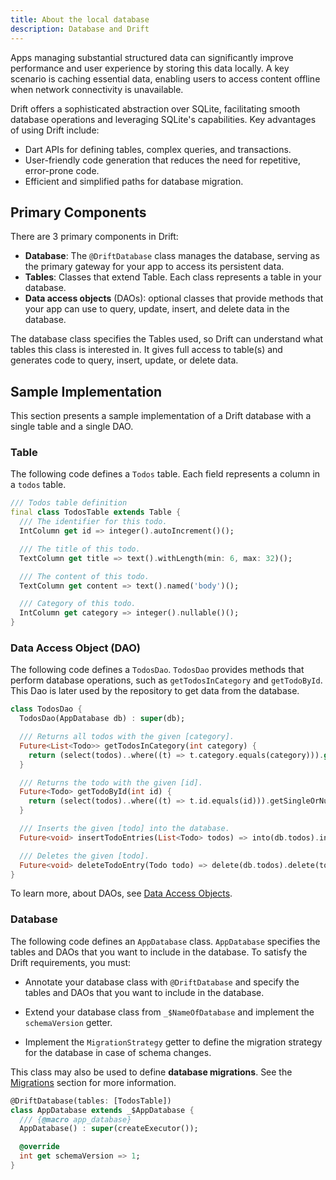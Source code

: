 ```yaml
---
title: About the local database
description: Database and Drift
---
```


Apps managing substantial structured data can significantly improve
performance and user experience by storing this data locally. A key scenario is
caching essential data, enabling users to access content offline when network
connectivity is unavailable.

Drift offers a sophisticated abstraction over SQLite, facilitating smooth
database operations and leveraging SQLite's capabilities. Key advantages of
using Drift include:

- Dart APIs for defining tables, complex queries, and transactions.
- User-friendly code generation that reduces the need for repetitive,
  error-prone code.
- Efficient and simplified paths for database migration.

## Primary Components

There are 3 primary components in Drift:

- **Database**: The `@DriftDatabase` class manages the database, serving as the
  primary gateway for your app to access its persistent data.
- **Tables**: Classes that extend Table. Each class represents a table in your
  database.
- **Data access objects** (DAOs): optional classes that provide methods that
  your app can use to query, update, insert, and delete data in the database.

The database class specifies the Tables used, so Drift can understand what
tables this class is interested in. It gives full access to table(s) and
generates code to query, insert, update, or delete data.

## Sample Implementation

This section presents a sample implementation of a Drift database with a
single table and a single DAO.

### Table

The following code defines a `Todos` table. Each field represents a column
in a `todos` table.

```dart
/// Todos table definition
final class TodosTable extends Table {
  /// The identifier for this todo.
  IntColumn get id => integer().autoIncrement()();

  /// The title of this todo.
  TextColumn get title => text().withLength(min: 6, max: 32)();

  /// The content of this todo.
  TextColumn get content => text().named('body')();

  /// Category of this todo.
  IntColumn get category => integer().nullable()();
}
```

### Data Access Object (DAO)

The following code defines a `TodosDao`. `TodosDao` provides methods that
perform database operations, such as `getTodosInCategory` and `getTodoById`.
This Dao is later used by the repository to get data from the database.

```dart
class TodosDao {
  TodosDao(AppDatabase db) : super(db);

  /// Returns all todos with the given [category].
  Future<List<Todo>> getTodosInCategory(int category) {
    return (select(todos)..where((t) => t.category.equals(category))).get();
  }

  /// Returns the todo with the given [id].
  Future<Todo> getTodoById(int id) {
    return (select(todos)..where((t) => t.id.equals(id))).getSingleOrNull();
  }

  /// Inserts the given [todo] into the database.
  Future<void> insertTodoEntries(List<Todo> todos) => into(db.todos).insertAll(todos);

  /// Deletes the given [todo].
  Future<void> deleteTodoEntry(Todo todo) => delete(db.todos).delete(todo);
}
```

To learn more, about DAOs, see [Data Access Objects](/storage/database/accessing-data).

### Database

The following code defines an `AppDatabase` class. `AppDatabase` specifies
the tables and DAOs that you want to include in the database.
To satisfy the Drift requirements, you must:

- Annotate your database class with `@DriftDatabase` and specify the tables
  and DAOs that you want to include in the database.

- Extend your database class from `_$NameOfDatabase` and implement the
  `schemaVersion` getter.
  
- Implement the `MigrationStrategy` getter to define the migration strategy
  for the database in case of schema changes.

This class may also be used to define **database migrations**. See the
[Migrations](/storage/database/migrations) section for more information.

```dart
@DriftDatabase(tables: [TodosTable])
class AppDatabase extends _$AppDatabase {
  /// {@macro app_database}
  AppDatabase() : super(createExecutor());

  @override
  int get schemaVersion => 1;
}
```
